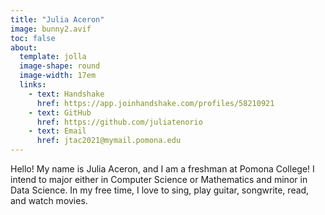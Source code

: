 ```yaml
---
title: "Julia Aceron"
image: bunny2.avif
toc: false
about:
  template: jolla
  image-shape: round
  image-width: 17em
  links:
    - text: Handshake
      href: https://app.joinhandshake.com/profiles/58210921
    - text: GitHub
      href: https://github.com/juliatenorio
    - text: Email
      href: jtac2021@mymail.pomona.edu
---
```


Hello! My name is Julia Aceron, and I am a freshman at Pomona College! I intend to major either in Computer Science or Mathematics and minor in Data Science. In my free time, I love to sing, play guitar, songwrite, read, and watch movies.
